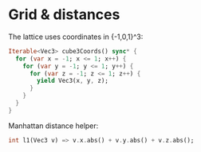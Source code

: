 # Grid & distances

The lattice uses coordinates in {-1,0,1}^3:

```dart
Iterable<Vec3> cube3Coords() sync* {
  for (var x = -1; x <= 1; x++) {
    for (var y = -1; y <= 1; y++) {
      for (var z = -1; z <= 1; z++) {
        yield Vec3(x, y, z);
      }
    }
  }
}
```

Manhattan distance helper:

```dart
int l1(Vec3 v) => v.x.abs() + v.y.abs() + v.z.abs();
```

